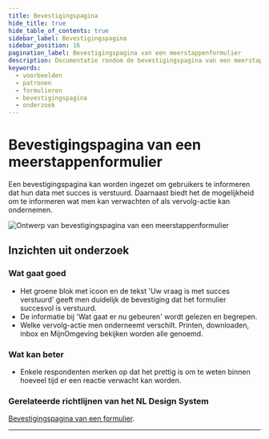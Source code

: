 ```yaml
---
title: Bevestigingspagina
hide_title: true
hide_table_of_contents: true
sidebar_label: Bevestigingspagina
sidebar_position: 16
pagination_label: Bevestigingspagina van een meerstappenformulier
description: Documentatie rondom de bevestigingspagina van een meerstappenformulier
keywords:
  - voorbeelden
  - patronen
  - formulieren
  - bevestigingspagina
  - onderzoek
---
```



# Bevestigingspagina van een meerstappenformulier

Een bevestigingspagina kan worden ingezet om gebruikers te informeren dat hun data met succes is verstuurd. Daarnaast biedt het de mogelijkheid om te informeren wat men kan verwachten of als vervolg-actie kan ondernemen.

![Ontwerp van bevestigingspagina van een meerstappenformulier](https://raw.githubusercontent.com/nl-design-system/documentatie/assets/voorbeeld_formulier_succes.png)

## Inzichten uit onderzoek

### Wat gaat goed

- Het groene blok met icoon en de tekst 'Uw vraag is met succes verstuurd' geeft men duidelijk de bevestiging dat het formulier succesvol is verstuurd.
- De informatie bij 'Wat gaat er nu gebeuren' wordt gelezen en begrepen.
- Welke vervolg-actie men onderneemt verschilt. Printen, downloaden, inbox en MijnOmgeving bekijken worden alle genoemd.

### Wat kan beter

- Enkele respondenten merken op dat het prettig is om te weten binnen hoeveel tijd er een reactie verwacht kan worden.

<VideoPlayer videoId="3xGV14vdEQI" />

### Gerelateerde richtlijnen van het NL Design System

[Bevestigingspagina van een formulier](/richtlijnen/formulieren/bevestigingspagina).

<ResearchInfo />

---

<PatternFooterInfo />
